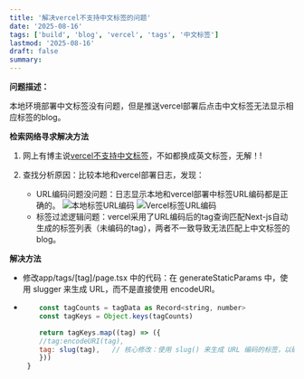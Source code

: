 ```yaml
---
title: '解决vercel不支持中文标签的问题'
date: '2025-08-16'
tags: ['build', 'blog', 'vercel', 'tags', '中文标签']
lastmod: '2025-08-16'
draft: false
summary:
---
```


**问题描述：**

本地环境部署中文标签没有问题，但是推送vercel部署后点击中文标签无法显示相应标签的blog。

**检索网络寻求解决方法**

1. 网上有博主说[vercel不支持中文标签](https://blog.csdn.net/yys365/article/details/145565026)，不如都换成英文标签，无解！!

2. 查找分析原因：比较本地和vercel部署日志，发现：
   - URL编码问题没问题：日志显示本地和vercel部署中标签URL编码都是正确的。
     ![本地标签URL编码](/static/images/local-tags-capture.png)
     ![Vercel标签URL编码](/static/images/vercel-tag-capture.png)
   - 标签过滤逻辑问题：vercel采用了URL编码后的tag查询匹配Next-js自动生成的标签列表（未编码的tag），两者不一致导致无法匹配上中文标签的blog。

**解决方法**

- 修改app/tags/[tag]/page.tsx 中的代码：在 generateStaticParams 中，使用 slugger 来生成 URL，而不是直接使用 encodeURI。
- ```js
      const tagCounts = tagData as Record<string, number>
      const tagKeys = Object.keys(tagCounts)

      return tagKeys.map((tag) => ({
      //tag:encodeURI(tag),
      tag: slug(tag),   // 核心修改：使用 slug() 来生成 URL 编码的标签，以确保与内容生成器的一致性
      }))
   }
  ```

```

```
